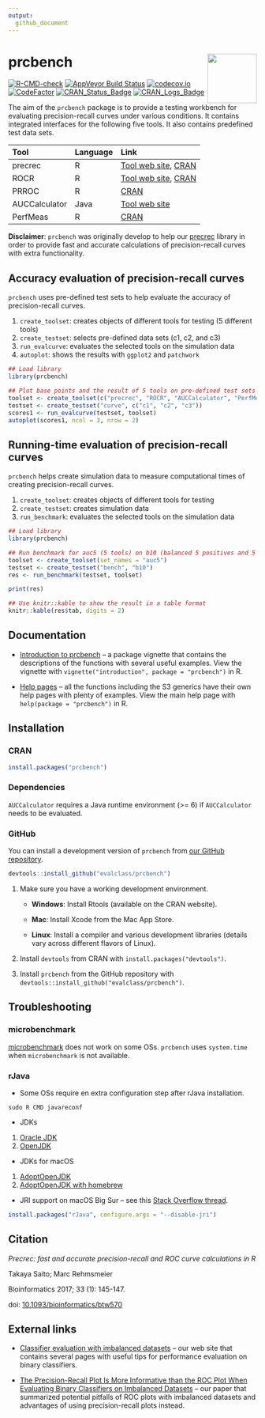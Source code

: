 ```yaml
---
output:
  github_document
---
```


# prcbench  <img src="man/figures/logo.png" align="right" alt="" width="100" />

[![R-CMD-check](https://github.com/evalclass/prcbench/actions/workflows/R-CMD-check.yaml/badge.svg)](https://github.com/evalclass/prcbench/actions/workflows/R-CMD-check.yaml)
[![AppVeyor Build Status](https://ci.appveyor.com/api/projects/status/github/evalclass/prcbench?branch=main&svg=true)](https://ci.appveyor.com/project/takayasaito/prcbench/)
[![codecov.io](https://codecov.io/github/evalclass/prcbench/coverage.svg?branch=main)](https://codecov.io/github/evalclass/prcbench?branch=main)
[![CodeFactor](https://www.codefactor.io/repository/github/evalclass/prcbench/badge)](https://www.codefactor.io/repository/github/evalclass/prcbench/)
[![CRAN_Status_Badge](https://www.r-pkg.org/badges/version-ago/prcbench)](https://cran.r-project.org/package=prcbench)
[![CRAN_Logs_Badge](https://cranlogs.r-pkg.org/badges/grand-total/prcbench)](https://cran.r-project.org/package=prcbench)

The aim of the `prcbench` package is to provide a testing workbench for evaluating 
precision-recall curves under various conditions. It contains integrated 
interfaces for the following five tools. It also contains predefined test data sets. 

Tool          Language  Link
------------- --------- --------------------------------------------------------
precrec       R         [Tool web site](https://evalclass.github.io/precrec/), [CRAN](https://cran.r-project.org/package=precrec)
ROCR          R         [Tool web site](https://ipa-tys.github.io/ROCR/), [CRAN](https://cran.r-project.org/package=ROCR) 
PRROC         R         [CRAN](https://cran.r-project.org/package=PRROC)
AUCCalculator Java      [Tool web site](http://mark.goadrich.com/programs/AUC/)
PerfMeas      R         [CRAN](https://cran.r-project.org/package=PerfMeas)


**Disclaimer**: `prcbench` was originally develop to help our [precrec](https://CRAN.R-project.org/package=precrec) library in order to provide fast and accurate calculations of precision-recall curves with extra functionality.

## Accuracy evaluation of precision-recall curves
`prcbench` uses pre-defined test sets to help evaluate the accuracy of precision-recall curves.

1. `create_toolset`: creates objects of different tools for testing (5 different tools)
2. `create_testset`: selects pre-defined data sets (c1, c2, and c3)
3. `run_evalcurve`: evaluates the selected tools on the simulation data
4. `autoplot`: shows the results with `ggplot2` and `patchwork`

```r
## Load library
library(prcbench)

## Plot base points and the result of 5 tools on pre-defined test sets (c1, c2, and c3)
toolset <- create_toolset(c("precrec", "ROCR", "AUCCalculator", "PerfMeas", "PRROC"))
testset <- create_testset("curve", c("c1", "c2", "c3"))
scores1 <- run_evalcurve(testset, toolset)
autoplot(scores1, ncol = 3, nrow = 2)
```

## Running-time evaluation of precision-recall curves

`prcbench` helps create simulation data to measure computational times of creating precision-recall curves.

1. `create_toolset`: creates objects of different tools for testing
1. `create_testset`: creates simulation data
3. `run_benchmark`: evaluates the selected tools on the simulation data

```r
## Load library
library(prcbench)

## Run benchmark for auc5 (5 tools) on b10 (balanced 5 positives and 5 negatives)
toolset <- create_toolset(set_names = "auc5")
testset <- create_testset("bench", "b10")
res <- run_benchmark(testset, toolset)

print(res)
```

```r
## Use knitr::kable to show the result in a table format
knitr::kable(res$tab, digits = 2)
```

## Documentation
- [Introduction to prcbench](https://evalclass.github.io/prcbench/articles/introduction.html) -- a package vignette that contains the descriptions of the functions with several useful examples. View the vignette with `vignette("introduction", package = "prcbench")` in R.

- [Help pages](https://evalclass.github.io/prcbench/reference/) -- all the functions including the S3 generics have their own help pages with plenty of examples. View the main help page with `help(package = "prcbench")` in R.

## Installation

### CRAN
```r
install.packages("prcbench")
```

### Dependencies
`AUCCalculator` requires a Java runtime environment (>= 6) if `AUCCalculator` needs to be evaluated. 

### GitHub
You can install a development version of `prcbench` from [our GitHub repository](https://github.com/evalclass/prcbench).

```r
devtools::install_github("evalclass/prcbench")
```

1. Make sure you have a working development environment.

   * **Windows**: Install Rtools (available on the CRAN website).
   
   * **Mac**: Install Xcode from the Mac App Store.
   
   * **Linux**: Install a compiler and various development libraries (details vary across different flavors of Linux).

2. Install `devtools` from CRAN with `install.packages("devtools")`.

3. Install `prcbench` from the GitHub repository with `devtools::install_github("evalclass/prcbench")`.

## Troubleshooting

### microbenchmark
[microbenchmark](https://cran.r-project.org/package=microbenchmark) does not work on some OSs.
`prcbench` uses `system.time` when `microbenchmark` is not available.

### rJava
* Some OSs require en extra configuration step after rJava installation.
```
sudo R CMD javareconf
```

* JDKs
 1. [Oracle JDK](https://www.oracle.com/java/)
 2. [OpenJDK](https://openjdk.org/)
 
* JDKs for macOS
 1. [AdoptOpenJDK](https://adoptopenjdk.net/)
 2. [AdoptOpenJDK with homebrew](https://formulae.brew.sh/cask/temurin)
 
* JRI support on macOS Big Sur -- see this [Stack Overflow thread](https://stackoverflow.com/questions/65278552/cannot-install-rjava-on-big-sur).
```r
install.packages("rJava", configure.args = "--disable-jri")
```

## Citation
*Precrec: fast and accurate precision-recall and ROC curve calculations in R*

Takaya Saito; Marc Rehmsmeier

Bioinformatics 2017; 33 (1): 145-147.

doi: [10.1093/bioinformatics/btw570](https://doi.org/10.1093/bioinformatics/btw570)

## External links
- [Classifier evaluation with imbalanced datasets](https://classeval.wordpress.com/) -- our web site that contains several pages with useful tips for performance evaluation on binary classifiers.

- [The Precision-Recall Plot Is More Informative than the ROC Plot When Evaluating Binary Classifiers on Imbalanced Datasets](https://journals.plos.org/plosone/article?id=10.1371/journal.pone.0118432) -- our paper that summarized potential pitfalls of ROC plots with imbalanced datasets and advantages of using precision-recall plots instead.
